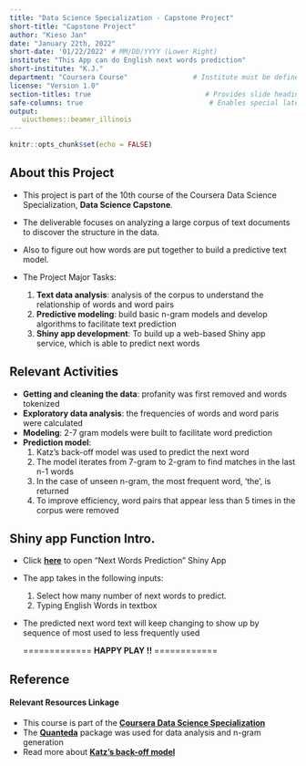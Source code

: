 ```yaml
---
title: "Data Science Specialization - Capstone Project"
short-title: "Capstone Project"
author: "Kieso Jan"
date: "January 22th, 2022"
short-date: '01/22/2022' # MM/DD/YYYY (Lower Right)
institute: "This App can do English next words prediction"
short-institute: "K.J."
department: "Coursera Course"                # Institute must be defined
license: "Version 1.0"
section-titles: true                            # Provides slide headings
safe-columns: true                               # Enables special latex macros for columns.
output: 
   uiucthemes::beamer_illinois
---
```


```r
knitr::opts_chunk$set(echo = FALSE)
```

## About this Project {.smaller}
  - This project is part of the 10th course of the Coursera Data Science Specialization, **Data Science Capstone**.
  - The deliverable focuses on analyzing a large corpus of text documents to discover the structure in the data.
  - Also to figure out how words are put together to build a predictive text model.
  
  - The Project Major Tasks:
    1. **Text data analysis**: analysis of the corpus to understand the relationship of words and word pairs
    2. **Predictive modeling**: build basic n-gram models and develop algorithms to facilitate text prediction
    3. **Shiny app development**: To build up a web-based Shiny app service, which is able to predict next words

## Relevant Activities {.smaller}
  - **Getting and cleaning the data**: profanity was first removed and words tokenized
  - **Exploratory data analysis**: the frequencies of words and word paris were calculated
  - **Modeling**: 2-7 gram models were built to facilitate word prediction
  - **Prediction model**: 
    1. Katz's back-off model was used to predict the next word
    2. The model iterates from 7-gram to 2-gram to find matches in the last n-1 words
    3. In the case of unseen n-gram, the most frequent word, 'the', is returned
    4. To improve efficiency, word pairs that appear less than 5 times in the corpus were removed

## Shiny app Function Intro. {.smaller}
  - Click **[here](https://kjan318.shinyapps.io/PredNextWords/)** to open "Next Words Prediction" Shiny App
  
  - The app takes in the following inputs:
    1. Select how many number of next words to predict.
    2. Typing English Words in textbox
    
  - The predicted next word text will keep changing to show up by sequence of most used to less frequently used
  
  
    =============  **HAPPY PLAY !!** ============

## Reference {.smaller}

#### Relevant Resources Linkage

  - This course is part of the **[Coursera Data Science Specialization](https://www.coursera.org/specializations/jhu-data-science)**
  - The **[Quanteda](https://quanteda.io/)** package was used for data analysis and n-gram generation
  - Read more about **[Katz's back-off model](https://en.wikipedia.org/wiki/Katz%27s_back-off_model)**
  
  
